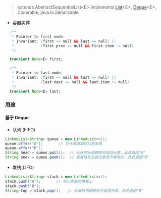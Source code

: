
>   extends AbstractSequentialList\<E>
implements [List](../List)\<E>, [Deque](../Queue#deque)\<E>, Cloneable, java.io.Serializable

* 容器实体

```java
  /**
   * Pointer to first node.
   * Invariant: (first == null && last == null) ||
   *            (first.prev == null && first.item != null)
   */

  transient Node<E> first;

  /**
   * Pointer to last node.
   * Invariant: (first == null && last == null) ||
   *            (last.next == null && last.item != null)
   */
  transient Node<E> last;
  ```

### 用途

#### 基于 Deque
* 队列 (FIFO)

```java
LinkedList<String> queue = new LinkedList<>();
queue.offer("A");       // 将元素添加到队列末尾
queue.offer("B");
String head = queue.poll();  // 从队列头部移除并返回元素，此处返回"A"
String peek = queue.peek();  // 查看队列头部元素而不移除它，此处返回"B"

  ```
* 堆栈(LIFO)

```java
LinkedList<String> stack = new LinkedList<>();
stack.push("A");       // 将元素推到堆栈上
stack.push("B");
String top = stack.pop();   // 从堆栈顶部移除并返回元素，此处返回"B"

  ```
